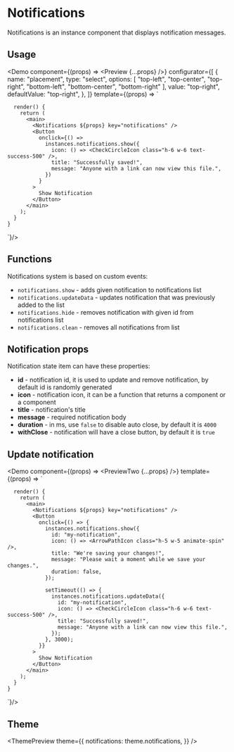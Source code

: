 

<Meta
  title="Notifications"
  description="Notifications is an instance component that displays notification messages"
/>

# Notifications

Notifications is an instance component that displays notification messages.

## Usage

<Demo
  component={(props) => <Preview {...props} />}
  configurator={[
    {
      name: "placement",
      type: "select",
      options: [
        "top-left",
        "top-center",
        "top-right",
        "bottom-left",
        "bottom-center",
        "bottom-right"
      ],
      value: "top-right",
      defaultValue: "top-right",
    },
  ]}
  template={(props) => `

      render() {
        return (
          <main>
            <Notifications ${props} key="notifications" />
            <Button
              onclick={() =>
                instances.notifications.show({
                  icon: () => <CheckCircleIcon class="h-6 w-6 text-success-500" />,
                  title: "Successfully saved!",
                  message: "Anyone with a link can now view this file.",
                })
              }
            >
              Show Notification
            </Button>
          </main>
        );
      }
    }

`}/>

## Functions

Notifications system is based on custom events:

- `notifications.show` - adds given notification to notifications list
- `notifications.updateData` - updates notification that was previously added to the list
- `notifications.hide` - removes notification with given id from notifications list
- `notifications.clean` - removes all notifications from list

## Notification props

Notification state item can have these properties:

- **id** - notification id, it is used to update and remove notification, by default id is randomly generated
- **icon** - notification icon, it can be a function that returns a component or a component
- **title** - notification's title
- **message** - required notification body
- **duration** - in ms, use `false` to disable auto close, by default it is `4000`
- **withClose** - notification will have a close button, by default it is `true`

## Update notification

<Demo
  component={(props) => <PreviewTwo {...props} />}
  template={(props) => `

      render() {
        return (
          <main>
            <Notifications ${props} key="notifications" />
            <Button
              onclick={() => {
                instances.notifications.show({
                  id: "my-notification",
                  icon: () => <ArrowPathIcon class="h-5 w-5 animate-spin" />,
                  title: "We're saving your changes!",
                  message: "Please wait a moment while we save your changes.",
                  duration: false,
                });

                setTimeout(() => {
                  instances.notifications.updateData({
                    id: "my-notification",
                    icon: () => <CheckCircleIcon class="h-6 w-6 text-success-500" />,
                    title: "Successfully saved!",
                    message: "Anyone with a link can now view this file.",
                  });
                }, 3000);
              }}
            >
              Show Notification
            </Button>
          </main>
        );
      }
    }

`}/>

## Theme

<ThemePreview
  theme={{
    notifications: theme.notifications,
  }}
/>
